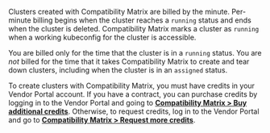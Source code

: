 Clusters created with Compatibility Matrix are billed by the minute. Per-minute billing begins when the cluster reaches a `running` status and ends when the cluster is deleted. Compatibility Matrix marks a cluster as `running` when a working kubeconfig for the cluster is accessible.

You are billed only for the time that the cluster is in a `running` status. You are _not_ billed for the time that it takes Compatibility Matrix to create and tear down clusters, including when the cluster is in an `assigned` status.

To create clusters with Compatibility Matrix, you must have credits in your Vendor Portal account.
If you have a contract, you can purchase credits by logging in to the Vendor Portal and going to [**Compatibility Matrix > Buy additional credits**](https://vendor.replicated.com/compatibility-matrix).
Otherwise, to request credits, log in to the Vendor Portal and go to [**Compatibility Matrix > Request more credits**](https://vendor.replicated.com/compatibility-matrix).
